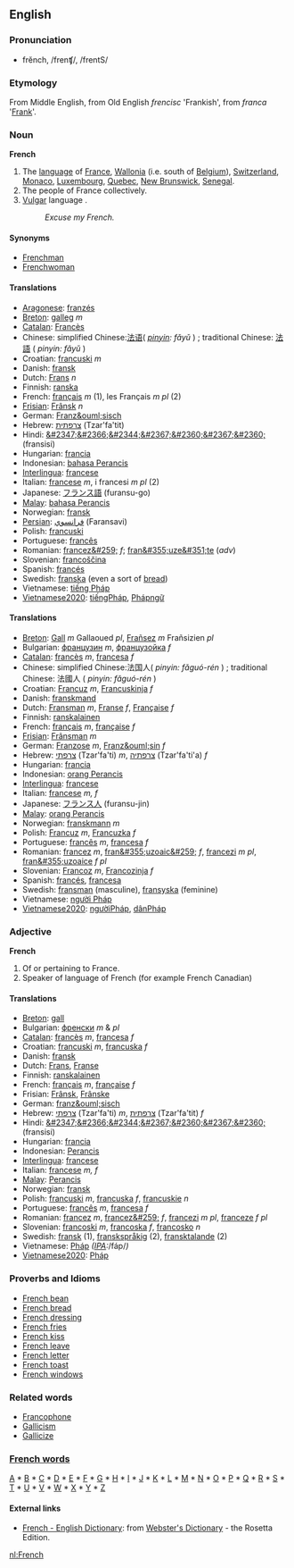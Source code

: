 ==English==
===Pronunciation===
*frĕnch, /frenʧ/, /frentS/

===Etymology===
From Middle English, from Old English <i>frencisc</i> 'Frankish', from <i>franca</i> '[[Frank]]'.  

===Noun===
'''French'''

# The [[language]] of [[France]], [[Wallonia]] (i.e. south of [[Belgium]]), [[Switzerland]], [[Monaco]], [[Luxembourg]], [[Quebec]], [[New Brunswick]], [[Senegal]].
# The people of France collectively.
# [[Vulgar]] language .
#:''Excuse my French.''

====Synonyms====
*[[Frenchman]]
*[[Frenchwoman]]

====Translations====
*[[Aragonese]]: [[franzés]]
*[[Breton]]: [[galleg]] ''m''
*[[Catalan]]: [[Francès]]
*Chinese: simplified Chinese:[[法语]]( ''[[pinyin]]: fǎyǔ'' ) ; traditional Chinese: [[法語]] ( ''pinyin: fǎyǔ'' )
*Croatian: [[francuski]] ''m''
*Danish: [[fransk]]
*Dutch: [[Frans]] ''n''
*Finnish: [[ranska]]
*French: [[français]] ''m'' (1), les Français ''m pl'' (2)
*[[Frisian]]: [[Frânsk]] ''n''
*German: [[Franz&ouml;sisch]]
*Hebrew: [[צרפתית]] (Tzar'fa'tit)
*Hindi: [[&#2347;&#2366;&#2344;&#2367;&#2360;&#2367;&#2360;]] (fransisi)
*Hungarian: [[francia]]
*Indonesian: [[bahasa Perancis]]
*[[Interlingua]]: [[francese]]
*Italian: [[francese]] ''m'', i francesi ''m pl'' (2)
*Japanese: [[フランス語]] (furansu-go)
*[[Malay]]: [[bahasa Perancis]]
*Norwegian: [[fransk]]
*[[Persian]]: [[فرانسوي]] (Faransavi)
*Polish: [[francuski]]
*Portuguese: [[francês]]
*Romanian: [[francez&#259;]] ''f''; [[fran&#355;uze&#351;te]] (''adv'')
*Slovenian: [[francoščina]]
*Spanish: [[francés]]
*Swedish: [[franska]] (even a sort of [[bread]])
*Vietnamese: [[tiếng Pháp]]
*[[Vietnamese2020]]: [[tiếngPháp]], [[Phápngữ]]

====Translations====
*[[Breton]]: [[Gall]] ''m'' Gallaoued ''pl'', [[Frañsez]] ''m'' Frañsizien ''pl''
*Bulgarian: [[французин]] ''m'', [[французойка]] ''f''
*[[Catalan]]: [[francès]] ''m'', [[francesa]] ''f''
*Chinese: simplified Chinese:法国人( ''pinyin: fǎguó-rén'' ) ; traditional Chinese: 法國人 ( ''pinyin: fǎguó-rén'' )
*Croatian: [[Francuz]] ''m'', [[Francuskinja]] ''f''
*Danish: [[franskmand]]
*Dutch: [[Fransman]] ''m'', [[Franse]] ''f'', [[Française]] ''f''
*Finnish: [[ranskalainen]]
*French: [[français]] ''m'', [[française]] ''f''
*[[Frisian]]: [[Frânsman]] ''m''
*German: [[Franzose]] ''m'', [[Franz&ouml;sin]] ''f''
*Hebrew: [[צרפתי]] (Tzar'fa'ti) ''m'', [[צרפתיה]] (Tzar'fa'ti'a) ''f''
*Hungarian: [[francia]]
*Indonesian: [[orang Perancis]]
*[[Interlingua]]: [[francese]]
*Italian: [[francese]] ''m, f''
*Japanese: [[フランス人]] (furansu-jin)
*[[Malay]]: [[orang Perancis]]
*Norwegian: [[franskmann]] ''m''
*Polish: [[Francuz]] ''m'', [[Francuzka]] ''f''
*Portuguese: [[francês]] ''m'', [[francesa]] ''f''
*Romanian: [[francez]] ''m'', [[fran&#355;uzoaic&#259;]] ''f'', [[francezi]] ''m pl'', [[fran&#355;uzoaice]] ''f pl''
*Slovenian: [[Francoz]] ''m'', [[Francozinja]] ''f''
*Spanish: [[francés]], [[francesa]]
*Swedish: [[fransman]] (masculine), [[fransyska]] (feminine)
*Vietnamese: [[người Pháp]]
*[[Vietnamese2020]]: [[ngườiPháp]], [[dânPháp]]

===Adjective===
'''French'''

# Of or pertaining to France.
# Speaker of language of French (for example French Canadian)

====Translations====
*[[Breton]]: [[gall]]
*Bulgarian: [[френски]] ''m'' & ''pl''
*[[Catalan]]: [[francès]] ''m'', [[francesa]] ''f''
*Croatian: [[francuski]] ''m'', [[francuska]] ''f''
*Danish: [[fransk]]
*Dutch: [[Frans]], [[Franse]]
*Finnish: [[ranskalainen]]
*French: [[français]] ''m'', [[française]] ''f''
*Frisian: [[Frânsk]], [[Frânske]]
*German: [[franz&ouml;sisch]]
*Hebrew: [[צרפתי]] (Tzar'fa'ti) ''m'', [[צרפתית]] (Tzar'fa'tit) ''f''
*Hindi: [[&#2347;&#2366;&#2344;&#2367;&#2360;&#2367;&#2360;]] (fransisi)
*Hungarian: [[francia]]
*Indonesian: [[Perancis]]
*[[Interlingua]]: [[francese]]
*Italian: [[francese]] ''m, f''
*[[Malay]]: [[Perancis]]
*Norwegian: [[fransk]]
*Polish: [[francuski]] ''m'', [[francuska]] ''f'', [[francuskie]] ''n''
*Portuguese: [[francês]] ''m'', [[francesa]] ''f''
*Romanian: [[francez]] ''m'', [[francez&#259;]] ''f'', [[francezi]] ''m pl'', [[franceze]] ''f pl''
*Slovenian: [[francoski]] ''m'', [[francoska]] ''f'', [[francosko]] ''n''
*Swedish: [[fransk]] (1), [[franskspråkig]] (2), [[fransktalande]] (2)
*Vietnamese: [[Pháp]] ''([[International Phonetic Alphabet|IPA]]: ''/fáp/'')''
*[[Vietnamese2020]]: [[Pháp]]

===Proverbs and Idioms===
*[[French bean]]
*[[French bread]]
*[[French dressing]]
*[[French fries]]
*[[French kiss]]
*[[French leave]]
*[[French letter]]
*[[French toast]]
*[[French windows]]

===Related words===
*[[Francophone]]
*[[Gallicism]]
*[[Gallicize]]

===[[Wiktionary:French index|French words]]===
[[Wiktionary:French index a|A]] * [[Wiktionary:French index b|B]] * [[Wiktionary:French index c|C]] * [[Wiktionary:French index d|D]] * [[Wiktionary:French index e|E]] * [[Wiktionary:French index f|F]] * [[Wiktionary:French index g|G]] * [[Wiktionary:French index h|H]] * [[Wiktionary:French index i|I]] * [[Wiktionary:French index j|J]] * [[Wiktionary:French index k|K]] * [[Wiktionary:French index l|L]] * [[Wiktionary:French index m|M]] * [[Wiktionary:French index n|N]] * [[Wiktionary:French index o|O]] * [[Wiktionary:French index p|P]] * [[Wiktionary:French index q|Q]] * [[Wiktionary:French index r|R]] * [[Wiktionary:French index s|S]] * [[Wiktionary:French index t|T]] * [[Wiktionary:French index u|U]] * [[Wiktionary:French index v|V]] * [[Wiktionary:French index w|W]] * [[Wiktionary:French index x|X]] * [[Wiktionary:French index y|Y]] * [[Wiktionary:French index z|Z]]

==== External links====
*[http://www.websters-online-dictionary.org/definition/French-english/ French - English Dictionary]: from [http://www.websters-online-dictionary.org/ Webster's Dictionary] - the Rosetta Edition.

[[nl:French]]